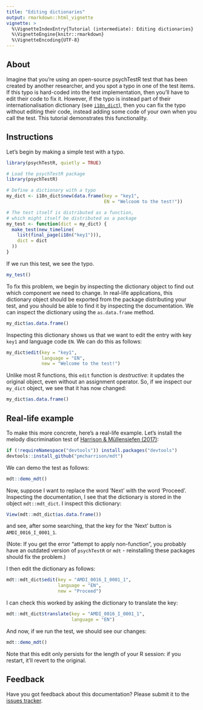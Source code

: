 ```yaml
---
title: "Editing dictionaries"
output: rmarkdown::html_vignette
vignette: >
  %\VignetteIndexEntry{Tutorial (intermediate): Editing dictionaries}
  %\VignetteEngine{knitr::rmarkdown}
  %\VignetteEncoding{UTF-8}
---
```


## About

Imagine that you're using an open-source psychTestR test 
that has been created by another researcher,
and you spot a typo in one of the test items.
If this typo is hard-coded into the test implementation,
then you'll have to edit their code to fix it.
However, if the typo is instead part of their internationalisation dictionary
(see [`i18n_dict`](https://pmcharrison.github.io/psychTestR/reference/i18n_dict.html)),
then you can fix the typo without editing their code,
instead adding some code of your own when you call the test.
This tutorial demonstrates this functionality.

## Instructions

Let's begin by making a simple test with a typo.

```r
library(psychTestR, quietly = TRUE)
```

```r
# Load the psychTestR package
library(psychTestR)

# Define a dictionary with a typo
my_dict <- i18n_dict$new(data.frame(key = "key1",
                                    EN = "Welcoom to the test!"))

# The test itself is distributed as a function,
# which might itself be distributed as a package
my_test <- function(dict = my_dict) {
  make_test(new_timeline(
    list(final_page(i18n("key1"))),
    dict = dict
  ))
}
```

If we run this test, we see the typo.

``` r
my_test()
```

To fix this problem, we begin by inspecting the dictionary object
to find out which component we need to change.
In real-life applications, 
this dictionary object should be exported from the package
distributing your test, 
and you should be able to find it by inspecting the documentation.
We can inspect the dictionary using the `as.data.frame` method.

```r
my_dict$as.data.frame()
```

Inspecting this dictionary shows us that we want to edit the entry
with key `key1` and language code `EN`.
We can do this as follows:

```r
my_dict$edit(key = "key1",
             language = "EN",
             new = "Welcome to the test!")
```

Unlike most R functions, this `edit` function is *destructive*:
it updates the original object, even without an assignment operator.
So, if we inspect our `my_dict` object, we see that it has now changed:

```r
my_dict$as.data.frame()
```

## Real-life example

To make this more concrete, here's a real-life example.
Let's install the melody discrimination test of
[Harrison & Müllensiefen (2017)](https://github.com/pmcharrison/mdt):

``` r
if (!requireNamespace("devtools")) install.packages("devtools")
devtools::install_github("pmcharrison/mdt")
```

We can demo the test as follows:

``` r
mdt::demo_mdt()
```

Now, suppose I want to replace the word 'Next' with the word 'Proceed'.
Inspecting the documentation, I see that the dictionary is stored 
in the object `mdt::mdt_dict`.
I inspect this dictionary:

```r
View(mdt::mdt_dict$as.data.frame())
```

and see, after some searching, that the key for the 'Next' button 
is `AMDI_0016_I_0001_1`.

(Note: If you get the error "attempt to apply non-function", 
you probably have an outdated version of `psychTestR` or `mdt` - 
reinstalling these packages should fix the problem.)

I then edit the dictionary as follows:

``` r
mdt::mdt_dict$edit(key = "AMDI_0016_I_0001_1", 
                   language = "EN",
                   new = "Proceed")
```

I can check this worked by asking the dictionary to translate the key:

``` r
mdt::mdt_dict$translate(key = "AMDI_0016_I_0001_1", 
                        language = "EN")
```

And now, if we run the test, we should see our changes:

``` r
mdt::demo_mdt()
```

Note that this edit only persists for the length of your R session:
if you restart, it'll revert to the original.

## Feedback

Have you got feedback about this documentation? 
Please submit it to the [issues tracker](https://github.com/pmcharrison/psychTestR/issues).
